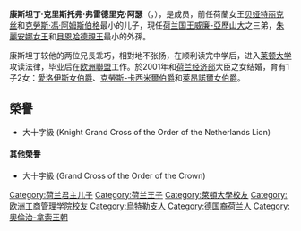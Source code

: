 {{blpunsourced|time=2017-02-20T05:33:12+00:00}}
{{expand|time=2017-02-20T05:33:12+00:00}}
{{Infobox royalty
| name = 康士坦丁王子
| full name = 康斯坦丁·克里斯托弗·弗雷德里克·阿瑟<br>{{lang|nl|Constantijn Aschwin Karel Frederik Hendrik}}
| title={{flag|荷兰}}王子[[殿下|殿下]]<br/>''' ''HRH ''   Prince Constantijn of the Netherlands '''
| image = Digital and open government- next step to maturity (27314980062) (cropped).jpg
| caption     = 康士坦丁王子 2016年
| birth_date  = {{birth date and age|1969|10|11|df=y}}
| birth_place = {{NLD}}[[烏得勒支|烏得勒支]]{{link-nl|烏得勒支大學醫院|Academisch Ziekenhuis Utrecht}}
| spouse      = [[劳倫蒂王妃殿下|劳倫蒂王妃殿下]]
| issue = [[愛洛伊斯_(奧蘭治-拿騷及阿姆斯博格伯爵)|愛洛伊斯女伯爵]]<br>[[克勞斯-卡西米爾_(奧蘭治-拿騷的阿姆斯博格伯爵)|克勞斯-卡西米爾伯爵]]<br>[[萊昂諾爾_(奧蘭治-拿騷的阿姆斯博格伯爵)|萊昂諾爾女伯爵]]
| father      = [[克勞斯親王_(荷蘭)|克勞斯親王]]
| mother      = [[贝娅特丽克丝|贝娅特丽克丝]]
| religion    = {{link-en|荷蘭新教教會|Protestant Church in the Netherlands}}
}}
{{Dutch Royal Family}}
'''康斯坦丁·克里斯托弗·弗雷德里克·阿瑟'''（{{lang-nl|'''Constantijn Christof Frederick Aschwin'''}}，{{bd|1969年|10月11日|catIdx=Constantijn}}），是{{link-en|荷兰王室|Dutch royal house}}成员，前任荷蘭女王[[贝娅特丽克丝|贝娅特丽克丝]]和[[克勞斯親王_(荷蘭)|克勞斯·馮·阿姆斯伯格]]最小的儿子，現任[[荷兰国王|荷兰国王]][[威廉-亞歷山大_(荷蘭)|威廉-亞歷山大]]之三弟，[[朱丽安娜女王|朱麗安娜女王]]和[[貝恩哈德王子_(利珀-比斯特費爾德)|貝恩哈德親王]]最小的外孫。

康斯坦丁较他的两位兄長乖巧，相對地不张扬，在顺利读完中学后，进入[[莱顿大学|莱顿大学]]攻读法律，毕业后在[[欧洲聯盟|欧洲聯盟]]工作。於2001年和[[荷兰经济部|荷兰经济部]]大臣{{link-en|羅倫斯·揚·布林克霍斯特|Laurens Jan Brinkhorst}}之女{{link-en|蘿倫蒂王妃 (荷蘭)|Princess Laurentien of the Netherlands|蘿倫蒂王妃}}结婚，育有1子2女：[[愛洛伊斯_(奧蘭治-拿騷及阿姆斯博格伯爵)|愛洛伊斯女伯爵]]、[[克勞斯-卡西米爾_(奧蘭治-拿騷的阿姆斯博格伯爵)|克勞斯-卡西米爾伯爵]]和[[萊昂諾爾_(奧蘭治-拿騷的阿姆斯博格伯爵)|萊昂諾爾女伯爵]]。

== 榮譽 ==
*{{flag|Netherlands}} {{link-en|荷蘭獅勳章|Order of the Netherlands Lion}}大十字級 (Knight Grand Cross of the Order of the Netherlands Lion)

==== 其他榮譽 ====
*{{flag|Belgium}} {{link-en|王冠勳章|Order of the Crown (Belgium)}}大十字級 (Grand Cross of the Order of the Crown)



{{DEFAULTSORT:Constantijn Of The Netherlands, Prince}}
[[Category:荷兰君主儿子|Category:荷兰君主儿子]]
[[Category:荷兰王子|Category:荷兰王子]]
[[Category:萊頓大學校友|Category:萊頓大學校友]]
[[Category:欧洲工商管理学院校友|Category:欧洲工商管理学院校友]]
[[Category:烏特勒支人|Category:烏特勒支人]]
[[Category:德国裔荷兰人|Category:德国裔荷兰人]]
[[Category:奧倫治-拿索王朝|Category:奧倫治-拿索王朝]]